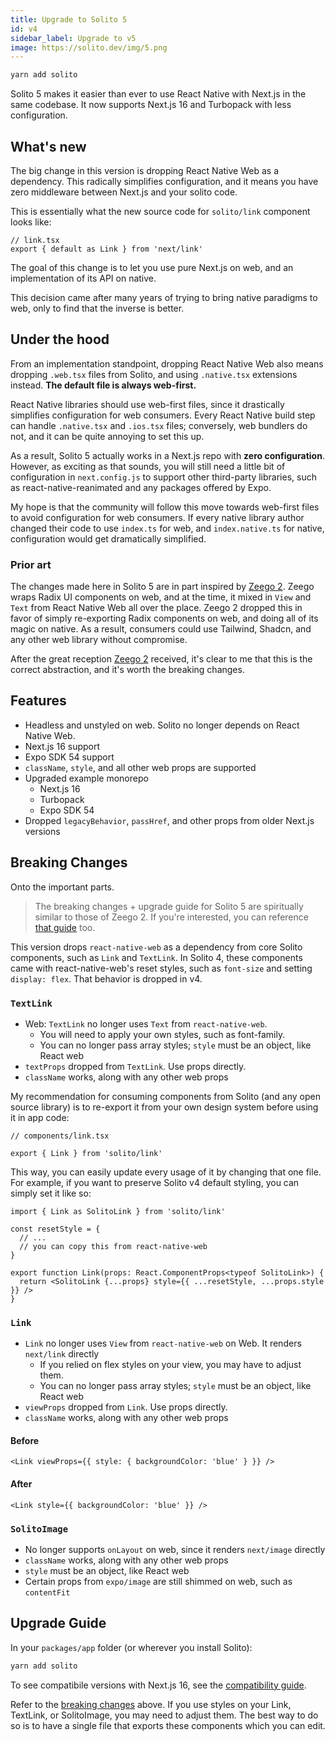 ```yaml
---
title: Upgrade to Solito 5
id: v4
sidebar_label: Upgrade to v5
image: https://solito.dev/img/5.png
---
```


```sh
yarn add solito
```

Solito 5 makes it easier than ever to use React Native with Next.js in the same codebase. It now supports Next.js 16 and Turbopack with less configuration.

## What's new

The big change in this version is dropping React Native Web as a dependency. This radically simplifies configuration, and it means you have zero middleware between Next.js and your solito code.

This is essentially what the new source code for `solito/link` component looks like:

```tsx
// link.tsx
export { default as Link } from 'next/link'
```

The goal of this change is to let you use pure Next.js on web, and an implementation of its API on native.

This decision came after many years of trying to bring native paradigms to web, only to find that the inverse is better.

## Under the hood

From an implementation standpoint, dropping React Native Web also means dropping `.web.tsx` files from Solito, and using `.native.tsx` extensions instead. **The default file is always web-first.**

React Native libraries should use web-first files, since it drastically simplifies configuration for web consumers. Every React Native build step can handle `.native.tsx` and `.ios.tsx` files; conversely, web bundlers do not, and it can be quite annoying to set this up.

As a result, Solito 5 actually works in a Next.js repo with **zero configuration**. However, as exciting as that sounds, you will still need a little bit of configuration in `next.config.js` to support other third-party libraries, such as react-native-reanimated and any packages offered by Expo.

My hope is that the community will follow this move towards web-first files to avoid configuration for web consumers. If every native library author changed their code to use `index.ts` for web, and `index.native.ts` for native, configuration would get dramatically simplified.

### Prior art

The changes made here in Solito 5 are in part inspired by [Zeego 2](https://github.com/nandorojo/zeego/releases/tag/v2.0.0). Zeego wraps Radix UI components on web, and at the time, it mixed in `View` and `Text` from React Native Web all over the place. Zeego 2 dropped this in favor of simply re-exporting Radix components on web, and doing all of its magic on native. As a result, consumers could use Tailwind, Shadcn, and any other web library without compromise.

After the great reception [Zeego 2](https://github.com/nandorojo/zeego/releases/tag/v2.0.0) received, it's clear to me that this is the correct abstraction, and it's worth the breaking changes.

## Features

- Headless and unstyled on web. Solito no longer depends on React Native Web.
- Next.js 16 support
- Expo SDK 54 support
- `className`, `style`, and all other web props are supported
- Upgraded example monorepo
  - Next.js 16
  - Turbopack
  - Expo SDK 54
- Dropped `legacyBehavior`, `passHref`, and other props from older Next.js versions

## Breaking Changes

Onto the important parts.

> The breaking changes + upgrade guide for Solito 5 are spiritually similar to those of Zeego 2. If you're interested, you can reference [that guide](https://github.com/nandorojo/zeego/releases/tag/v2.0.0) too.

This version drops `react-native-web` as a dependency from core Solito components, such as `Link` and `TextLink`. In Solito 4, these components came with react-native-web's reset styles, such as `font-size` and setting `display: flex`. That behavior is dropped in v4.

### `TextLink`

- Web: `TextLink` no longer uses `Text` from `react-native-web`.
  - You will need to apply your own styles, such as font-family.
  - You can no longer pass array styles; `style` must be an object, like React web
- `textProps` dropped from `TextLink`. Use props directly.
- `className` works, along with any other web props

My recommendation for consuming components from Solito (and any open source library) is to re-export it from your own design system before using it in app code:

```tsx
// components/link.tsx

export { Link } from 'solito/link'
```

This way, you can easily update every usage of it by changing that one file. For example, if you want to preserve Solito v4 default styling, you can simply set it like so:

```tsx
import { Link as SolitoLink } from 'solito/link'

const resetStyle = {
  // ...
  // you can copy this from react-native-web
}

export function Link(props: React.ComponentProps<typeof SolitoLink>) {
  return <SolitoLink {...props} style={{ ...resetStyle, ...props.style }} />
}
```

### `Link`

- `Link` no longer uses `View` from `react-native-web` on Web. It renders `next/link` directly
  - If you relied on flex styles on your view, you may have to adjust them.
  - You can no longer pass array styles; `style` must be an object, like React web
- `viewProps` dropped from `Link`. Use props directly.
- `className` works, along with any other web props

#### Before

```tsx
<Link viewProps={{ style: { backgroundColor: 'blue' } }} />
```

#### After

```tsx
<Link style={{ backgroundColor: 'blue' }} />
```

### `SolitoImage`

- No longer supports `onLayout` on web, since it renders `next/image` directly
- `className` works, along with any other web props
- `style` must be an object, like React web
- Certain props from `expo/image` are still shimmed on web, such as `contentFit`

## Upgrade Guide

In your `packages/app` folder (or wherever you install Solito):

```sh
yarn add solito
```

To see compatibile versions with Next.js 16, see the [compatibility guide](/compatibility).

Refer to the [breaking changes](#breaking-changes) above. If you use styles on your Link, TextLink, or SolitoImage, you may need to adjust them. The best way to do so is to have a single file that exports these components which you can edit.
